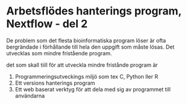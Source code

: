 # Arbetsflödes hanterings program, Nextflow - del 2

De problem som det flesta bioinformatiska program löser är ofta bergrändade i förhållande till hela den uppgift som måste lösas. Det utvecklas som mindre fristående program.

det som skall tiill för att utveckla mindre fristånde program är

1.  Programmeringsutveckings miljö som tex C, Python ller R
2.  Ett versions hanterings program
3.  Ett web baserat verktyg för att dela med sig av programmet till användarna
